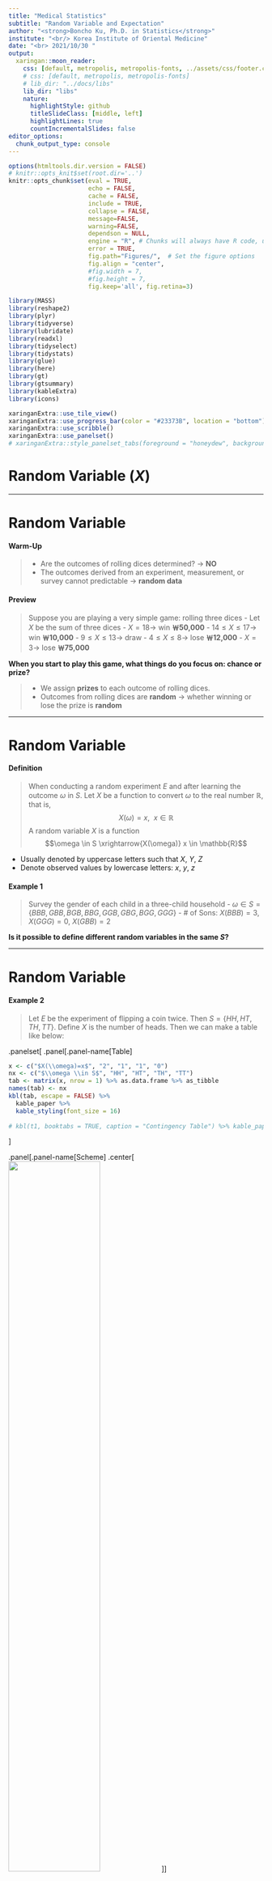 ```yaml
---
title: "Medical Statistics"
subtitle: "Random Variable and Expectation"
author: "<strong>Boncho Ku, Ph.D. in Statistics</strong>"
institute: "<br/> Korea Institute of Oriental Medicine"
date: "<br> 2021/10/30 "
output:
  xaringan::moon_reader:
    css: [default, metropolis, metropolis-fonts, ../assets/css/footer.css, ../assets/css/metropolis-ak.css]
    # css: [default, metropolis, metropolis-fonts]
    # lib_dir: "../docs/libs"
    lib_dir: "libs"
    nature:
      highlightStyle: github
      titleSlideClass: [middle, left]
      highlightLines: true
      countIncrementalSlides: false
editor_options: 
  chunk_output_type: console
---
```




```r
options(htmltools.dir.version = FALSE)
# knitr::opts_knit$set(root.dir='..')
knitr::opts_chunk$set(eval = TRUE, 
                      echo = FALSE, 
                      cache = FALSE,
                      include = TRUE,
                      collapse = FALSE,
                      message=FALSE,
                      warning=FALSE, 
                      dependson = NULL,
                      engine = "R", # Chunks will always have R code, unless noted
                      error = TRUE,
                      fig.path="Figures/",  # Set the figure options
                      fig.align = "center", 
                      #fig.width = 7,
                      #fig.height = 7, 
                      fig.keep='all', fig.retina=3)

```

```r
library(MASS)
library(reshape2)
library(plyr)
library(tidyverse)
library(lubridate)
library(readxl)
library(tidyselect)
library(tidystats)
library(glue)
library(here)
library(gt)
library(gtsummary)
library(kableExtra)
library(icons)

xaringanExtra::use_tile_view()
xaringanExtra::use_progress_bar(color = "#23373B", location = "bottom")
xaringanExtra::use_scribble()
xaringanExtra::use_panelset()
# xaringanExtra::style_panelset_tabs(foreground = "honeydew", background = "seagreen")

```

<!-- class: inverse, center, middle -->


# Random Variable $(X)$

---

# Random Variable

#### Warm-Up

> - Are the outcomes of rolling dices determined? $\rightarrow$ **NO**
> - The outcomes derived from an experiment, measurement, or survey cannot predictable $\rightarrow$ **random data**


#### Preview 

> Suppose you are playing a very simple game: rolling three dices
> - Let $X$ be the sum of three dices 
>    - $X = 18 \rightarrow$ win **￦50,000**
>    - $14 \leq X \leq 17 \rightarrow$ win **￦10,000**
>    - $9 \leq X \leq 13 \rightarrow$ draw
>    - $4 \leq X \leq 8 \rightarrow$ lose **￦12,000**
>    - $X = 3 \rightarrow$ lose **￦75,000**

**When you start to play this game, what things do you focus on: chance or prize?**

> - We assign **prizes** to each outcome of rolling dices.
> - Outcomes from rolling dices are **random** $\rightarrow$ whether winning or lose the prize is **random**


---

# Random Variable 

#### **Definition**

> When conducting a random experiment $E$ and after learning the outcome $\omega$ in $S$. Let $X$ 
be a function to convert $\omega$ to the real number $\mathbb{R}$, that is, 
> $$X(\omega) = x,~~ x\in \mathbb{R}$$
> A random variable $X$ is a function
> $$\omega \in S \xrightarrow{X(\omega)} x \in \mathbb{R}$$

- Usually denoted by uppercase letters such that $X$, $Y$, $Z$
- Denote observed values by lowercase letters: $x$, $y$, $z$


#### Example 1

> Survey the gender of each child in a three-child household
> - $\omega \in S = \{BBB, GBB, BGB, BBG, GGB, GBG, BGG, GGG\}$
> - \# of Sons: $X(BBB)=3$, $X(GGG)=0$, $X(GBB)=2$


**Is it possible to define different random variables in the same $S$?**


---

# Random Variable 

#### Example 2

> Let $E$ be the experiment of flipping a coin twice. Then $S=\{HH, HT, TH, TT\}$. Define $X$ is 
the number of heads. Then we can make a table like below: 


.panelset[
.panel[.panel-name[Table]
```r
x <- c("$X(\\omega)=x$", "2", "1", "1", "0")
nx <- c("$\\omega \\in S$", "HH", "HT", "TH", "TT")
tab <- matrix(x, nrow = 1) %>% as.data.frame %>% as_tibble
names(tab) <- nx
kbl(tab, escape = FALSE) %>%
  kable_paper %>% 
  kable_styling(font_size = 16)
  
# kbl(t1, booktabs = TRUE, caption = "Contingency Table") %>% kable_paper %>% kable_styling(font_size = 14)

```
]

.panel[.panel-name[Scheme]
.center[
<img src="assets/imgs/rv-scheme.png" width="60%"/>
]
]

]


--

#### Random variables for Example 1 and 2 $\rightarrow$ **discrete random variable**

> - Show clear distinction between two adjacent values
> - Countable/Uncountable (e.g. $Y$=number of tails before the first head)


---

# Random Variable 

#### Example 3 (**Continuous Random Variable**)

> Let $E$ be the experiment of tossing a coin in the air, and define the random variable $Z$ is 
the time until the coin hits the ground (in second). 
> - Sample space: $S = \{z|0 < z < \infty\}$
> - Uncountable $\rightarrow$ usually real numbers
> - All events in $S$ can be written as the combination of interval events (e.g. $1 \leq Z < 2$)

#### **Probability Distribution**

> - Assign probabilities coreesponding to the possible values of the random variable
> $$P(X=x) = f(x)$$
> - For Example 1, the probability distribution of $X$ (\# of boys) is 

```r
x <- c("$P(X=x)$", "1/8", "3/8", "3/8", "1/8", "1")
nx <- c("$x \\in S_x$", "0", "1", "2", "3", "Total")
tab <- matrix(x, nrow = 1) %>% as.data.frame %>% as_tibble
names(tab) <- nx
kbl(tab, escape = FALSE) %>%
  kable_paper(full_width = FALSE) %>% 
  kable_styling(font_size = 16)

```  

---

# Random Variable

#### **Definition of Probability Function (distribution)**

> Let $S_X = \{x_1, x_2, \ldots, x_n\}$ or $S_X = \{x_1, x_2, \ldots \}$ and Let $f(x_i)$ denote 
the probability of $X = x_i$, then the probability function (_distribution_) of $X$ can be written as 
> $$f_X(x_i) = P(X = x_i), ~~~ x \in S_X$$
> - If $X$ is discrete, $f_X(x_i)$ refered as **_probability mass function_ (PMF)**
> - If $X$ is continuous, $f_X(x)$ refered as **_probability density function_ (PDF)**


#### **Properties**

> - $f_X(x) \geq 0$ for $x \in S$ 

.pull-left[
#### Discrete PMF
> - $\sum_{x\in S}f_X(x) = 1$
> - $P(a < X \leq b) = \sum_{a<x\leq b}f_X(x)$

]
.pull-right[
#### Continuous PDF
> - $\int_{-\infty}^{\infty}f_x(x) = 1$ 
> - $P(a < X \leq b) = \int_{a}^{b}f_X(x) dx$
> - $P(X = a) = 0$

]

---

# Random Variable

#### **Cumulative Dsitribution Function**

> The cumulative distribution function (CDF) of a random variable $X$ is defined as 
> $$F_X(x) = P(X\leq x)$$


#### **Properties**

> - $F_X$ is non-decreasing
> - $F_X$ is right-continuous 
> $$\lim_{e\rightarrow 0^+}F_X(x + e) = F_X(x),~~~~\mathrm{for~all~x\in \mathbb{R}}$$
> - $\lim_{x\rightarrow -\infty}F_X(x) = 0$ and $\lim_{x\rightarrow \infty}F_X(x) = 1$


- Discrete $X$: step function
- Continuous $X$: monotonic increasing function (continuous)

---

# Random Vairable 

#### **Cumulative Dsitribution Function**

> If $X$ is discrete, the cdf of $X$ is 
> $$F_X(x) = P(X\leq x) = \sum_{\{k\leq x; f_X(k)>0\}}P_X(k)$$
> If $X$ is continuous
> $$F_X(x) = P(X\leq x) = \int_{-\infty}^{x}f_X(t) dt$$


We say that $X$ has the distribution $F_X$, write $X\sim F_X$. Similarly, $X \sim f_X$ for the 
named distributions of pmf of pdf 

---

# Expectation

#### Concept 

> 1. **If the structure of the random variable is revealed, which means that the probability function of 
the random variable is known, what is the theoretical average of the random variable?**
> 2. Suppose we could observe how the weather is in Christmas every year repeatedly. Suppose that
the weather could be snowing (1) or not snowing (0). Each time the observation is repeated,
we get an outcome for the random variable. We end up with $n$ outcomes. The average of the random
variable is just summing up all outcomes and dividing it by $n$. Now imagine that $n$ goes to
larger and larger without bound?



---

# Expectation


#### **Definition** 

> Let the pmf of the random variable $X$ be $f_X(x)$. The expectation of the discrete random variable $X$ is 
> $$\mu_X = E(X) = \sum_{x_i \in S}x_i f_X(x)$$
> **Weighted Average of $x_i$** $\rightarrow$ weights = $f_X(x_i)$


#### Example 4: Expectation of Example 1

$$\mu_X = \sum_{x=0}^{3}xf_X(x)=0\cdot\frac{1}{8} + 1\cdot\frac{3}{8} + 2\cdot\frac{3}{8} + 3\cdot\frac{1}{8} = 1.5$$

#### Remarks

> Although we say $X$ is 1.5 on the average, the average of $X$ in real world never actually equals to 1.5. 


???

We interpret μ = 1.5 by reasoning that if we were to repeat the random experiment many times,
independently each time, observe many corresponding outcomes of the random variable X, and
take the sample mean of the observations, then the calculated value would fall close to 1.5. The
approximation would get better as we observe more and more values of X (another form of the
Law of Large Numbers; see Section 4.3). Another way it is commonly stated is that X is 1.5
“on the average” or “in the long run”.


---

# Expectation

#### Recall the formula to calculate a sample mean 

$$\bar{x} = \frac{1}{N}\sum_{i=1}^{N}x_i$$

> - The meaning of $x_i$ is different from the definition of the expectation
> - In the expectation, $x_i$ represents all possible elements from the sample space
> - In the sample mean, $x_i$ is the realized samples


#### Question 

> In the formula for calculating the expectation, the probability roles as a weight. 
But why is there no probability weight in the formula for calculating the sample mean?


---

# Expectation

#### **General Definition**

> Let the pmf (or pdf) of the random variable $X$ be $f_X(x)$. The expectation of $g(X)$ is 
$$\begin{aligned}
E[g(X)] &= \sum_{x:f_X(x)>0} g(x)f_X(x)~~~\mathrm{for~pmf} \\
        &= \int_{-\infty}^{\infty} g(x)f_X(x) dx~~~\mathrm{for~pdf}
\end{aligned}$$


#### **Properties**

> For any functions $g$ and $h$, any random variable $X$, and any constant $c$: 
> - $E(c) = c$
> - $E[cg(X)] = cE[g(X)]$
> - $E[g(X) + h(X)] = E[g(X)] + E[h(X)]$


---

# Expectation

#### **Relationship betwee n the expectation and sample mean**

<!-- > Question 1: Is a sample mean random variable?  -->
> - Suppose we have a random sample size of $N$, denoted as $\{X_1, X_2, \ldots, X_N\}$. Then 
sample mean of the random variable $X$ is 
> $$\bar{X} = \frac{1}{N}\sum_{i=1}^{N}X_i$$
> - Since $\{X_1, \ldots, X_N\}$ are randomly selected observations and each $X_i$ has the 
distribution, $\bar{X}$ is an random variable. 

$$\begin{aligned}
E(\bar{X}) &= E\left(\frac{1}{N}\sum_{i=1}^{N}X_i\right) \\
           &= \frac{1}{N}\sum_{i=1}^{N}E(X_i) = \frac{1}{N}N E(X) \\
           &= E(X) = \mu_X
\end{aligned}$$


---

# Variance 

#### **Variance of Random Variable**

> - The variance of a random variable indicates the shape of the pmf or pdf: whether the probability is 
dense or spread
> - Roughly speaking, the expectation is a predicted value from the random variable, while the variance 
indicates the precision or reliability of the prediction.


#### **Definition**

> - Let the pmf (or pdf) of a random variable $X$ be $f_X(x)$. The operator of the variance for a 
random variable $X$ is denoted as $\mathrm{Var}(X)$ and its result is written as $\sigma^2$

$$\begin{aligned}
\sigma^2 = \mathrm{Var}(X) &= E[(X - \mu)^2] \\
                           &= \sum_{x \in S}(x_i - \mu)^2f_X(x_i),~~~\mathrm{discrete} \\
                           &= \int_{-\infty}^{\infty} (x - \mu)^2f_X(x) dx,~~~\mathrm{continuous}
\end{aligned}$$


---
# Variance

#### **Properties**

> For any random variable $X$ and any constant $c$
> - $\mathrm{Var}(X) \geq 0$
> - $\mathrm{Var}(c) = 0$, $\mathrm{Var}(cX) = c^2\mathrm{Var}(X)$
> - $\mathrm{Var(X + c)} = \mathrm{Var(X)}$
> - $\mathrm{Var}(X) = E[X^2] - (E[X])^2 = E[X^2] - \mu_X^{2}$


#### The variance of sum (or difference) of two random variables

> Let $X$ and $Y$ be random variables with the probability distribution, then 

$$\begin{aligned}
\mathrm{Var}(X\pm Y) &= E[(X \pm Y - (\mu_X \pm \mu_Y))^2] \\
                     &= E[((X - \mu_X) \pm (Y - \mu_Y))^2] \\ 
                     &= E[(X - \mu_X)^2 + (Y - \mu_Y)^2 \pm 2(X-\mu_X)(Y - \mu_Y)] \\
                     &= E[(X - \mu_X)^2] + E[(Y - \mu_Y)^2] \pm 2E[(X-\mu_X)(Y - \mu_Y)] \\
                     &= \mathrm{Var}(X) + \mathrm{Var}(Y) \pm 2\mathrm{Cov}(X, Y)
\end{aligned}$$

---
# Variance 

#### `r fontawesome::fa("r-project", fill = "black")` Example

> Suppose $X \sim N(0, 1)$ and $Y \sim N(2, 4)$
> - Generate 100 random samples corresponding to $X$ and $Y$ 
> - Let $Z = X + Y$
> - Calcuate sample means and variances $X$, $Y$ and $Z$

.panelset[
.panel[.panel-name[R Code]
```r
set.seed(123)
X <- rnorm(100, 0, 1)
Y <- rnorm(100, 2, 2)
Z <- X+Y
mX <- mean(X); mY <- mean(Y)
mZ <- mean(Z)
vX <- var(X); vY <- var(Y)
vZ <- var(Z)

```
]

.panel[.panel-name[Results]
```r
mX + mY; mZ
vX + vY; vZ

```
]

]

---
# Variance 

#### **Variance of the Sample Mean**

> Let $X_1, \ldots, X_n$ are random samples from the identical and independent distribution, then 
> $$\mathrm{Var}(\bar{X}) = \frac{1}{N}\mathrm{Var}(X) = \frac{\sigma^2}{N}$$

#### **Proof**

$$\begin{aligned}
\mathrm{Var}(\bar{X}) &= \mathrm{Var}\left(\frac{1}{N}\sum_{i=1}^{N}X_i \right) = \frac{1}{N^2}\mathrm{Var(X_1 + \cdots + X_N)} \\ 
                      &= \frac{1} {N^2}N\mathrm{Var}(X) = \frac{1}{N}\mathrm{Var}(X) = \frac{\sigma^2}{N}
\end{aligned}$$

---
# Variance 

#### **Expectation of the Sample Variance** 
> Let $\bar{X}$, $\sigma^2_X$, and $S^2$ be the sample mean, variance, and sample variance of a random variable $X$. 
Then the expectation of $S^2$ is 
> $$E(S^2) = \frac{N-1}{N}\sigma^2_X,~~~S^2 = \frac{1}{N}\sum_{i=1}^{N}(X_i - \bar{X})^2$$


.panelset[
.panel[.panel-name[Proof: Part I]

$$\begin{aligned}
E(S^2) &= E\left[\frac{1}{N}\sum_{i=1}^{N}(X_i - \bar{X})^2 \right] = E\left[\frac{1}{N}\sum_{i=1}^{N}(X^2_i - 2X_i\bar{X} + \bar{X}^2) \right] \\ 
       &= E\left[\frac{1}{N}\sum_{i=1}^{N}X_i^2 -2\bar{X}\frac{1}{N}\sum_{i=1}^{N}X_i + \frac{1}{n}\sum_{i=1}^{N}\bar{X}^2  \right] \\ 
       &= \frac{1}{N}\sum_{i=1}^{N}E(X_i^2) - E(\bar{X}^2)
\end{aligned}$$

]

.panel[.panel-name[Part II]
Since $\sigma^2_X = E(X^2) - \mu_X^2$ and $\mathrm{Var}(\bar{X}) = E[\bar{X}^2] - \mu_X^2$

$$\begin{aligned}
E(X^2) &= \sigma^2_X + \mu_X^2 \\
E[\bar{X}^2] &= \frac{\sigma^2_X}{N} + \mu_X^2 
\end{aligned}$$
]

.panel[.panel-name[Part III]
Using Part II, 

$$\begin{aligned}
E(S^2) &= \frac{1}{N}\sum_{i=1}^{N}E(X_i^2) - E(\bar{X}^2) = \frac{1}{N}\sum_{i=1}^{N}(\sigma_X^2 + \mu_X^2) - E[\bar{X}^2] \\
       &= \frac{1}{N}N(\sigma^2_X + \mu_X^2) - \left(\frac{\sigma^2_X}{N} + \mu_X^2\right) \\ 
       & = \frac{N-1}{N}\sigma_X^2
\end{aligned}$$

]

.panel[.panel-name[Implication]

> - Unlike the sample mean $\bar{X}$, the expectation of the sample variance $S^2$ is less than $\sigma_X^2$ (**biased**)
> - To obtain the unbiased result, therefore, use $N-1$ 

]
]


---
# Expectation and Variance 

#### **Implication**

> 1. The p.m.f or p.d.f of $X$ shall exist to derive the expectation (or variance) but we don't know 
the exact formula of p.m.f or p.d.f. 
> 2. Since $E(\bar{X}) = E(X)$, the sample mean $\bar{x}$ is approximate to $E(X)$
> 3. If $N$ is very large, $\bar{x}$ is nearly or equal to $E(X)$ since the variance of $\bar{x}$ becomes small. 
> 4. Therefore, $\bar{x} \approx E(X)$ when $N$ is very large


???
$$\begin{aligned}
\sigma^2_X &= \frac{N}{N-1}E(S^2) \\
           &= \frac{N}{N-1}E\left[\frac{1}{N}\sum_{i=1}^{N}(X_i - \bar{X})^2\right] \\
           &= E\left[\frac{1}{N-1}\sum_{i=1}^{N}(X_i - \bar{X})^2\right]
\end{aligned}$$


---

# Joint and Marginal Distribution 

#### **Joint and Marginal Distribution for Two Categorical Vairables**

> Consider two discrete random variables $X$ and $Y$ with p.m.f $f_X$ and $f_Y$ supporting on the 
sample space $S_X$ and $S_Y$, respectively. Let $S_{X,Y}$ denote the set of all possible pairs 
$(x, y)$. Then the _**joint probability mass function**_ of $X$ and $Y$ is the function $f_{X,Y}$ is

$$f_{X,Y} = P(X = x, Y = y)~~~~\mathrm{for~(x,y) \in S_{X,Y}}$$

> For every joint p.m.f 

$$\begin{aligned}
f_{X, Y}(x, y) &> 0~~~~\mathrm{for~all~(x,y) \in S_{X,Y}} \\
\sum_{(x,y)\in S_{X,Y}} f_{X,Y}(x, y) &= \sum_{x\in S_X}\sum_{y \in S_Y} f_{X,Y}(x, y) = 1
\end{aligned}$$


---
# Joint and Marginal Distribution 

#### **Marginal Distribution**

> The p.m.f's of $f_(X)$ and $f_(Y)$ are called the _marginal p.m.f of $X$ and $Y$_, respectively, 
in the context of the joint probability distribution

$$\begin{aligned}
f_X(x) &= P(X = x) \\
       &= \sum_{y \in S_Y} P(X = x, Y = y) \\
       &= \sum_{y \in S_Y} f_{X,Y}(x, y)
\end{aligned}$$

> Similarly, 
> $$f_Y(y) = \sum_{x\in S_X} f_{X,Y}(x,y)$$


#### **Joint Cumulative Distribution Function**

$$F_{X,Y}(x,y)=P(X\leq x, Y \leq y)~~~~\mathrm{for~all~(x,y)}\in \mathbb{R}^2$$

???

Given the joint PMF we may recover the marginal PMFs, but the converse is not true. Even if
we have both marginal distributions they are not sufficient to determine the joint PMF; more
information is needed


**Cumulative probability mass function**

$$P(a\leq X\leq b, c \leq Y \leq d) = \sum_{a\leq X \leq b}\sum_{c\leq X \leq d} f_{X,Y}(x, y)$$
---
# Joint and Marginal Distribution 

#### **Example**

> The 50 students at a university take examinations in two subjects $X$ and $Y$, and results 
come out with A, B, C, D, E, F grades. 

.panelset[
.panel[.panel-name[R Code]
```r
library(tidyverse)

grades <- LETTERS[1:6]
dat <- expand_grid(X = grades, Y = grades)
dat <- dat %>% 
  mutate(n = c(1,2,1,0,0,0, 
               0,2,3,1,0,0, 
               0,4,7,4,1,0, 
               0,1,4,5,4,0,
               0,0,1,3,2,0, 
               0,0,0,1,2,1))
```

]
.panel[.panel-name[Table & Joint p.m.f]
.pull-left[
```r
library(questionr)
t1 <- with(dat, wtd.table(X, Y, 
           weights = n)); t1

```
]
.pull-right[
```r
# Joint probability mass function
t1/sum(t1)
```
]
]

.panel[.panel-name[Heatmap-Code]
```r
library(ggpubr)
gp1 <- ggplot(data = dat) + 
  aes(x = X, y = Y, fill = n/60, label = sprintf("%.2f", n/60)) + 
  geom_tile(color = "white") + 
  scale_fill_gradient(
    low = "white", high = "#132B43", limits = c(0, 0.15), 
    name = "", breaks = c(0, 0.05, 0.10, 0.15)
  ) +
  labs(title = "Joint Probabilty Mass Function of X and Y") + 
  geom_text(color = "black", size = 4) +
  guides(fill = guide_colorbar(barheight = 25)) + 
  scale_y_discrete(limits = rev) + 
  theme_minimal(base_size = 15) + 
  theme(panel.grid = element_blank(), axis.title = element_blank())

```

]

.panel[.panel-name[Plot]
```r
gp1
```

]

.panel[.panel-name[Marginal Distribution]
.pull-left[
```r
# Marginal pmf of X
dat %>% 
  count(X, wt = n) %>% 
  mutate(n = n/sum(n))
```

]
.pull-right[
```r
# Marginal pmf of YY
dat %>% 
  count(Y, wt = n) %>% 
  mutate(n = n/sum(n))
```

]
]

]


---
# Joint and Marginal Distribution

#### **Joint and Marginal Distribution for Continuous Variables**

> Given two continuous random variable $X$ and $Y$, let $f_{X,Y}(x, y)$ be a function associated 
with $X = x$ and $Y = y$. Then $f$ is called the _**joint probability density function**_ of 
$X$ and $Y$ if 

$$\begin{aligned}
f_{X,Y}(x,y) &\geq 0~~~~\mathrm{for~all}~(x,y)\in S_{X,Y} \\
\int_{S_X}\int_{S_Y} f_{X,Y}(x,y)dx dy &= 1
\end{aligned}$$


> Joint Cumulative Distribution Function 

$$F_{X,Y}(x, y) = P(X \leq x, Y\leq y) = \int_{-\infty}^{x}\int_{-\infty}^{y} f_{X,Y}(u, v) dv du
~~~~\mathrm{for~all}~(x,y) \in \mathbb{R}^2$$

> Marginal PDF of $X$ and $Y$

$$\begin{aligned}
f_X(x) &= \int_{S_Y} f_{X,Y}(x,y) dy,~~~~x \in S_X \\
f_Y(y) &= \int_{S_X} f_{X,Y}(x,y) dx,~~~~y \in S_Y \\
\end{aligned}$$



???
(**For Joint CDF**) In the continuous case there is not such a simple interpretation for the joint 
PDF; however,we do have one for the joint CDF, namely


---
# Joint and Marginal Distribution

#### **Example**: Joint PDF

> Let the joint PDF of $(X,Y)$ be given by 
> $$f_{X,Y}(x,y) = \frac{6}{5}(x + y^2), ~~~~0<x<1,~0<y<1$$

.panelset[
.panel[.panel-name[Marginal PDF of X]
$$\begin{aligned}
f_X(x) &= \int_0^1 \frac{6}{5}(x + y^2) dy \\
       &= \frac{6}{5}\left(xy + \frac{y^3}{3}\right) \bigg|_{y=0}^{1} \\
       &= \frac{6}{5}\left(x + \frac{1}{3}\right)
\end{aligned}$$
]
.panel[.panel-name[Marginal PDF of Y]
$$\begin{aligned}
f_X(y) &= \int_0^1 \frac{6}{5}(x + y^2) dx \\
       &= \frac{6}{5}\left(\frac{x^2}{2} + xy^2\right) \bigg|_{x=0}^{1} \\
       &= \frac{6}{5}\left(\frac{1}{2} + y^2\right)
\end{aligned}$$
]
.panel[.panel-name[Probabilty of joint PDF]
$$\begin{aligned}
P(0<x<0.3,~0.1<y<0.3) &= \int_{x=0}^{0.3}\int_{y=0.1}^{0.3}\frac{6}{5}\left(x + y^2\right) dy dx \\
                      &= \int_{x=0}^{0.3}\frac{6}{5}\left(xy + \frac{y^3}{3}\right)\bigg|_{y=0.1}^{0.3} dx \\
                      &= \int_{x=0}^{0.3}\frac{6}{5}\left(0.2x + 0.00867\right) dx \\
                      &= \frac{6}{5}\left(\frac{0.2}{2}x^2 + 0.00867x\right)\bigg |_{x=0}^{0.3} \approx 0.014
\end{aligned}$$
]

]

---
# Joint and Marginal Expectation

> Given a function $g$ with arguments $(x, y)$, The expectation of $g(x, y)$ wit respect to the 
joint PDF (or PMF) is

$$\begin{aligned}
E\left[g(X,Y)\right] &= \int_{S_X}\int_{S_Y}g(x,y)f_{X,Y}(x,y) dx dy,~~~~\mathrm{for~the~continuous~case} \\
E\left[g(X,Y)\right] &= \sum_{x\in S_X}\sum_{y \in S_Y}g(x,y)f_{X,Y}(x,y),~~~~\mathrm{for~the~discrete~case}
\end{aligned}$$

#### **Example**

> From the previous example for the joint PDF of $X$ and $Y$, 

$$\begin{aligned}
E[X]  &= \int_{x=0}^{1}\int_{y=0}^{1} x\frac{6}{5}(x + y^2) dy dx = 0.6 \\
E[XY] &= \int_{x=0}^{1}\int_{y=0}^{1} xy\frac{6}{5}(x + y^2) dy dx = 0.35 \\
E[X^2] &= \int_{x=0}^{1}\int_{y=0}^{1} x^2\frac{6}{5}(x + y^2) dy dx = 0.43
\end{aligned}$$

---
# Joint and Marginal Expectation

#### **Covariance and Correlation**

> Two special cases of joint expectations $\rightarrow$ quantifying the dependence (relationship) between $X$ and $Y$

#### **Definition: Covariance**

> The _**covariance**_ of $X$ and $Y$ is defined as 

$$\begin{aligned}
\mathrm{Cov}(X,Y) = \sigma_{XY}&= E[X - E(X)]E[Y - E(Y)] \\
                  &= E[XY] - E[X]E[Y]
\end{aligned}$$


#### **Definition: Correlation**

> The Pearson product moment correlation between $X$ and $Y$ is the covariance between $X$ and
$Y$ rescaled to fall in the interval [−1, 1]


$$\begin{aligned}
\mathrm{Corr}(X,Y) = \rho_{XY} &= E\left[\left(\frac{X - \mu_X}{\sigma_X}\right)\left(\frac{X-\mu_Y}{\sigma_Y}\right)\right] \\
                               &= \frac{E[(X-\mu_X)(Y-\mu_Y)]}{\sigma_X\sigma_Y} = \frac{\mathrm{Cov}(X,Y)}{\sigma_X \sigma_Y}
\end{aligned}$$

---
# Joint and Marginal Expectation

#### **Homework for Practice**

> Let the joint PMF of $X$ and $Y$ be given as

```r
pdf <- c(0.05, 0.05, 0.1, 0, 
         0.05, 0.1, 0.25, 0.1, 
         0, 0.15, 0.1, 0.05)
tab <- matrix(pdf, byrow = TRUE, nrow = 3)
rownames(tab) = paste0("X=", 0:2)
colnames(tab) = paste0("Y=", 0:3)

kbl(tab) %>% kable_paper
  

```


> - Define the marginal PMF of $X$ and $Y$
> - Obtain $E(X)$, $E(Y)$, $Var(X)$, $Var(Y)$ for the marginal distribution of $X$ and $Y$
> - Obtain $E(XY)$
> - Obtain $\mathrm{Cov}(X,Y)$
> - Obtain $\mathrm{Corr}(X,Y)$





